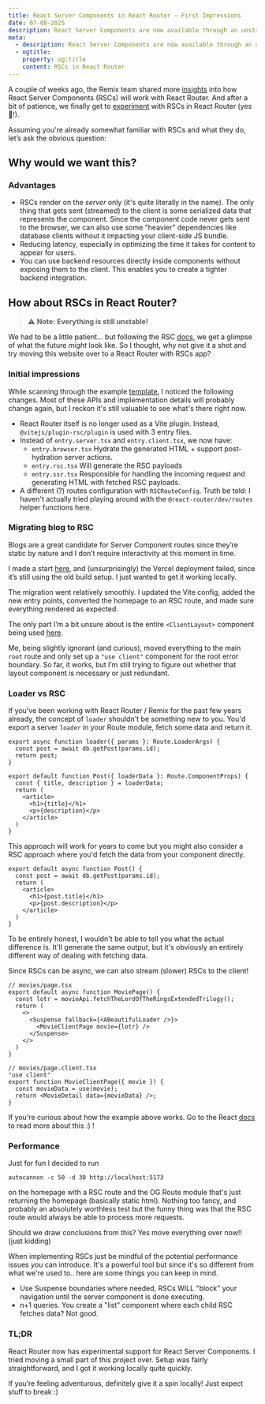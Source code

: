 ```yaml
---
title: React Server Components in React Router – First Impressions
date: 07-08-2025
description: React Server Components are now available through an unstable release for React Router. Let's see how they work.
meta:
  - description: React Server Components are now available through an unstable release for React Router. Let's see how they work.
  - ogtitle:
    property: og:title
    content: RSCs in React Router
---
```


A couple of weeks ago, the Remix team shared more [insights](https://remix.run/blog/react-router-and-react-server-components) into how React Server Components (RSCs) will work with React Router. And after a bit of patience, we finally get to [experiment](https://reactrouter.com/changelog#v770) with RSCs in React Router (yes 🎉!).

Assuming you're already somewhat familiar with RSCs and what they do, let’s ask the obvious question:

## Why would we want this?

### Advantages

- RSCs render on the _server_ only (it's quite literally in the name). The only thing that gets sent (streamed) to the client is some serialized data that represents the component. Since the component code never gets sent to the browser, we can also use some "heavier" dependencies like database clients without it impacting your client-side JS bundle.
- Reducing latency, especially in optimizing the time it takes for content to appear for users.
- You can use backend resources directly inside components without exposing them to the client. This enables you to create a tighter backend integration.

## How about RSCs in React Router?

> ⚠️ **Note: Everything is still unstable!**

We had to be a little patient… but following the RSC [docs](https://reactrouter.com/how-to/react-server-components), we get a glimpse of what the future _might_ look like. So I thought, why not give it a shot and try moving this website over to a React Router with RSCs app?

### Initial impressions

While scanning through the example [template](https://github.com/remix-run/react-router-templates/commit/2fb1d62477a1c3ffa36969419c4aa0921a0d6aa9), I noticed the following changes. Most of these APIs and implementation details will probably change again, but I reckon it's still valuable to see what's there right now.

- React Router itself is no longer used as a Vite plugin. Instead, `@vitejs/plugin-rsc/plugin` is used with 3 entry files.
- Instead of `entry.server.tsx` and `entry.client.tsx`, we now have:
  - `entry.browser.tsx` Hydrate the generated HTML + support post-hydration server actions.
  - `entry.rsc.tsx` Will generate the RSC payloads
  - `entry.ssr.tsx` Responsible for handling the incoming request and generating HTML with fetched RSC payloads.
- A different (?) routes configuration with `RSCRouteConfig`. Truth be told: I haven't actually tried playing around with the `@react-router/dev/routes` helper functions here.

### Migrating blog to RSC

Blogs are a great candidate for Server Component routes since they’re static by nature and I don’t require interactivity at this moment in time.

I made a start [here](https://github.com/RaphaelBronsveld/raphaelbronsveld.com/commit/dd76bb03ef3d9fe453a748584f57d2b381246cf6), and (unsurprisingly) the Vercel deployment failed, since it’s still using the old build setup. I just wanted to get it working locally.

The migration went relatively smoothly. I updated the Vite config, added the new entry points, converted the homepage to an RSC route, and made sure everything rendered as expected.

The only part I’m a bit unsure about is the entire `<ClientLayout>` component being used [here](https://github.com/remix-run/react-router-templates/commit/2fb1d62477a1c3ffa36969419c4aa0921a0d6aa9#diff-a1ea4cd0c7d6d0fa0875c00b1a6eca71c5861ab752acac644961d11a75301710R9-R10).

Me, being slightly ignorant (and curious), moved everything to the main `root` route and only set up a `"use client"` component for the root error boundary. So far, it works, but I’m still trying to figure out whether that layout component is necessary or just redundant.

### Loader vs RSC

If you've been working with React Router / Remix for the past few years already, the concept of `loader` shouldn't be something new to you. You'd export a server `loader` in your Route module, fetch some data and return it.

```tsx
export async function loader({ params }: Route.LoaderArgs) {
  const post = await db.getPost(params.id);
  return post;
}

export default function Post({ loaderData }: Route.ComponentProps) {
  const { title, description } = loaderData;
  return (
    <article>
      <h1>{title}</h1>
      <p>{description}</p>
    </article>
  )
}
```

This approach will work for years to come but you might also consider a RSC approach where you'd fetch the data from your component directly.

```tsx
export default async function Post() {
  const post = await db.getPost(params.id);
  return (
    <article>
      <h1>{post.title}</h1>
      <p>{post.description}</p>
    </article>
  )
}
```

To be entirely honest, I wouldn't be able to tell you what the actual difference is. It'll generate the same output, but it's obviously an entirely different way of dealing with fetching data.

Since RSCs can be async, we can also stream (slower) RSCs to the client!

```tsx
// movies/page.tsx
export default async function MoviePage() {
  const lotr = movieApi.fetchTheLordOfTheRingsExtendedTrilogy();
  return (
    <>
      <Suspense fallback={<ABeautifulLoader />}>
        <MovieClientPage movie={lotr} />
      </Suspense>
    </>
  )
}

// movies/page.client.tsx
"use client"
export function MovieClientPage({ movie }) {
  const movieData = use(movie);
  return <MovieDetail data={movieData} />;
}
```

If you're curious about how the example above works. Go to the React [docs](https://react.dev/reference/react/use#streaming-data-from-server-to-client) to read more about this :) !

### Performance

Just for fun I decided to run
```shell
autocannon -c 50 -d 30 http://localhost:5173
```
on the homepage with a RSC route and the OG Route module that's just returning the homepage (basically static html). Nothing too fancy, and probably an absolutely worthless test but the funny thing was that the RSC route would always be able to process more requests.

Should we draw conclusions from this? Yes move everything over now!! (just kidding)

When implementing RSCs just be mindful of the potential performance issues _you_ can introduce. It's a powerful tool but since it's so different from what we're used to.. here are some things you can keep in mind.

- Use Suspense boundaries where needed, RSCs WILL "block" your navigation until the server component is done executing.
- n+1 queries. You create a "list" component where each child RSC fetches data? Not good.

### TL;DR

React Router now has experimental support for React Server Components. I tried moving a small part of this project over. Setup was fairly straightforward, and I got it working locally quite quickly.

If you’re feeling adventurous, definitely give it a spin locally! Just expect stuff to break :)
